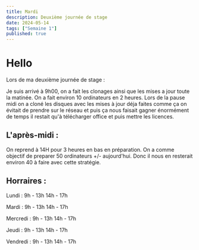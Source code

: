 ```yaml
---
title: Mardi
description: Deuxième journée de stage
date: 2024-05-14
tags: ["Semaine 1"]
published: true
---
```


# Hello

Lors de ma deuxième journée de stage :

Je suis arrivé à 9h00, on a fait les clonages ainsi que les mises a jour toute la matinée. On a fait environ 10 ordinateurs en 2 heures.
Lors de la pause midi on a cloné les disques avec les mises à jour déja faites comme ça on évitait de prendre sur le réseau et puis ça nous 
faisait gagner énormément de temps il restait qu'à télécharger office et puis mettre les licences. 



## L'après-midi :
On reprend à 14H pour 3 heures en bas en préparation. On a comme objectif de preparer 50 ordinateurs +/- aujourd'hui. Donc il nous en resterait environ
40 à faire avec cette stratégie. 


## Horraires :

Lundi    : 9h - 13h 14h - 17h

Mardi    : 9h - 13h 14h - 17h

Mercredi : 9h - 13h 14h - 17h

Jeudi    : 9h - 13h 14h - 17h

Vendredi : 9h - 13h 14h - 17h
